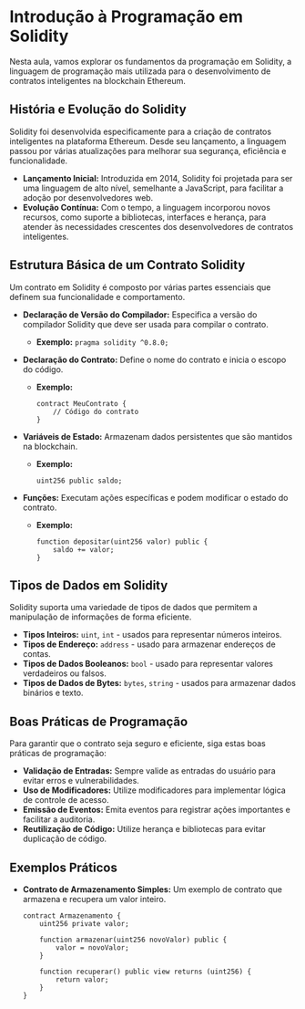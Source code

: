 # Introdução à Programação em Solidity

Nesta aula, vamos explorar os fundamentos da programação em Solidity, a linguagem de programação mais utilizada para o desenvolvimento de contratos inteligentes na blockchain Ethereum.

## História e Evolução do Solidity

Solidity foi desenvolvida especificamente para a criação de contratos inteligentes na plataforma Ethereum. Desde seu lançamento, a linguagem passou por várias atualizações para melhorar sua segurança, eficiência e funcionalidade.

- **Lançamento Inicial:** Introduzida em 2014, Solidity foi projetada para ser uma linguagem de alto nível, semelhante a JavaScript, para facilitar a adoção por desenvolvedores web.
- **Evolução Contínua:** Com o tempo, a linguagem incorporou novos recursos, como suporte a bibliotecas, interfaces e herança, para atender às necessidades crescentes dos desenvolvedores de contratos inteligentes.

## Estrutura Básica de um Contrato Solidity

Um contrato em Solidity é composto por várias partes essenciais que definem sua funcionalidade e comportamento.

- **Declaração de Versão do Compilador:** Especifica a versão do compilador Solidity que deve ser usada para compilar o contrato.

  - **Exemplo:** `pragma solidity ^0.8.0;`

- **Declaração do Contrato:** Define o nome do contrato e inicia o escopo do código.

  - **Exemplo:**
    ```solidity
    contract MeuContrato {
        // Código do contrato
    }
    ```

- **Variáveis de Estado:** Armazenam dados persistentes que são mantidos na blockchain.

  - **Exemplo:**
    ```solidity
    uint256 public saldo;
    ```

- **Funções:** Executam ações específicas e podem modificar o estado do contrato.
  - **Exemplo:**
    ```solidity
    function depositar(uint256 valor) public {
        saldo += valor;
    }
    ```

## Tipos de Dados em Solidity

Solidity suporta uma variedade de tipos de dados que permitem a manipulação de informações de forma eficiente.

- **Tipos Inteiros:** `uint`, `int` - usados para representar números inteiros.
- **Tipos de Endereço:** `address` - usado para armazenar endereços de contas.
- **Tipos de Dados Booleanos:** `bool` - usado para representar valores verdadeiros ou falsos.
- **Tipos de Dados de Bytes:** `bytes`, `string` - usados para armazenar dados binários e texto.

## Boas Práticas de Programação

Para garantir que o contrato seja seguro e eficiente, siga estas boas práticas de programação:

- **Validação de Entradas:** Sempre valide as entradas do usuário para evitar erros e vulnerabilidades.
- **Uso de Modificadores:** Utilize modificadores para implementar lógica de controle de acesso.
- **Emissão de Eventos:** Emita eventos para registrar ações importantes e facilitar a auditoria.
- **Reutilização de Código:** Utilize herança e bibliotecas para evitar duplicação de código.

## Exemplos Práticos

- **Contrato de Armazenamento Simples:** Um exemplo de contrato que armazena e recupera um valor inteiro.

  ```solidity
  contract Armazenamento {
      uint256 private valor;

      function armazenar(uint256 novoValor) public {
          valor = novoValor;
      }

      function recuperar() public view returns (uint256) {
          return valor;
      }
  }
  ```
